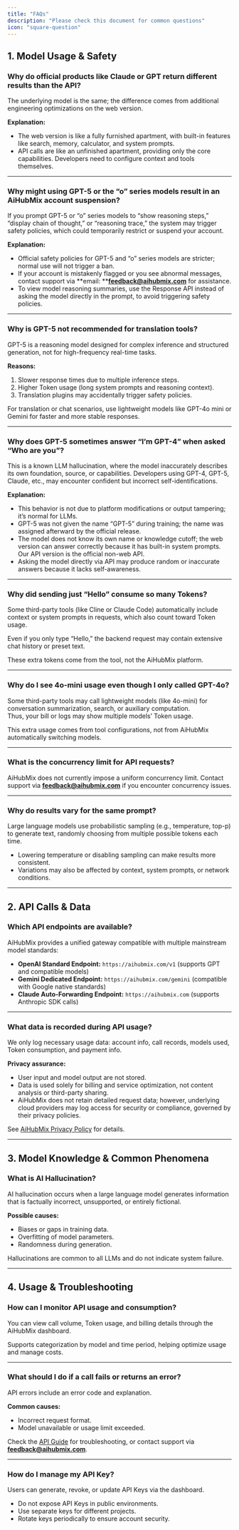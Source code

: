 ```yaml
---
title: "FAQs"
description: "Please check this document for common questions"
icon: "square-question"
---
```


## 1. Model Usage & Safety

### Why do official products like Claude or GPT return different results than the API?

The underlying model is the same; the difference comes from additional engineering optimizations on the web version.

**Explanation:**

- The web version is like a fully furnished apartment, with built-in features like search, memory, calculator, and system prompts.
- API calls are like an unfinished apartment, providing only the core capabilities. Developers need to configure context and tools themselves.

---

### Why might using GPT-5 or the “o” series models result in an AiHubMix account suspension?

If you prompt GPT-5 or “o” series models to “show reasoning steps,” “display chain of thought,” or “reasoning trace,” the system may trigger safety policies, which could temporarily restrict or suspend your account.

**Explanation:**

- Official safety policies for GPT-5 and “o” series models are stricter; normal use will not trigger a ban.
- If your account is mistakenly flagged or you see abnormal messages, contact support via \*\*email: \*\*[**feedback@aihubmix.com**](mailto:feedback@aihubmix.com) for assistance.
- To view model reasoning summaries, use the Response API instead of asking the model directly in the prompt, to avoid triggering safety policies.

---

### Why is GPT-5 not recommended for translation tools?

GPT-5 is a reasoning model designed for complex inference and structured generation, not for high-frequency real-time tasks.

**Reasons:**

1. Slower response times due to multiple inference steps.
2. Higher Token usage (long system prompts and reasoning context).
3. Translation plugins may accidentally trigger safety policies.

For translation or chat scenarios, use lightweight models like GPT-4o mini or Gemini for faster and more stable responses.

---

### Why does GPT-5 sometimes answer “I’m GPT-4” when asked “Who are you”?

This is a known LLM hallucination, where the model inaccurately describes its own foundation, source, or capabilities. Developers using GPT-4, GPT-5, Claude, etc., may encounter confident but incorrect self-identifications.

**Explanation:**

- This behavior is not due to platform modifications or output tampering; it’s normal for LLMs.
- GPT-5 was not given the name “GPT-5” during training; the name was assigned afterward by the official release.
- The model does not know its own name or knowledge cutoff; the web version can answer correctly because it has built-in system prompts. Our API version is the official non-web API.
- Asking the model directly via API may produce random or inaccurate answers because it lacks self-awareness.

---

### Why did sending just “Hello” consume so many Tokens?

Some third-party tools (like Cline or Claude Code) automatically include context or system prompts in requests, which also count toward Token usage.

Even if you only type “Hello,” the backend request may contain extensive chat history or preset text.

These extra tokens come from the tool, not the AiHubMix platform.

---

### Why do I see 4o-mini usage even though I only called GPT-4o?

Some third-party tools may call lightweight models (like 4o-mini) for conversation summarization, search, or auxiliary computation.\
Thus, your bill or logs may show multiple models’ Token usage.

This extra usage comes from tool configurations, not from AiHubMix automatically switching models.

---

### What is the concurrency limit for API requests?

AiHubMix does not currently impose a uniform concurrency limit. Contact support via [**feedback@aihubmix.com**](mailto:feedback@aihubmix.com) if you encounter concurrency issues.

---

### Why do results vary for the same prompt?

Large language models use probabilistic sampling (e.g., temperature, top-p) to generate text, randomly choosing from multiple possible tokens each time.

- Lowering temperature or disabling sampling can make results more consistent.
- Variations may also be affected by context, system prompts, or network conditions.

---

## 2. API Calls & Data

### Which API endpoints are available?

AiHubMix provides a unified gateway compatible with multiple mainstream model standards:

- **OpenAI Standard Endpoint:** `https://aihubmix.com/v1` (supports GPT and compatible models)
- **Gemini Dedicated Endpoint:** `https://aihubmix.com/gemini` (compatible with Google native standards)
- **Claude Auto-Forwarding Endpoint:** `https://aihubmix.com` (supports Anthropic SDK calls)

---

### What data is recorded during API usage?

We only log necessary usage data: account info, call records, models used, Token consumption, and payment info.

**Privacy assurance:**

- User input and model output are not stored.
- Data is used solely for billing and service optimization, not content analysis or third-party sharing.
- AiHubMix does not retain detailed request data; however, underlying cloud providers may log access for security or compliance, governed by their privacy policies.

See [AiHubMix Privacy Policy](https://docs.aihubmix.com/cn/terms-and-privacy/Privacy) for details.

---

## 3. Model Knowledge & Common Phenomena

### What is AI Hallucination?

AI hallucination occurs when a large language model generates information that is factually incorrect, unsupported, or entirely fictional.

**Possible causes:**

- Biases or gaps in training data.
- Overfitting of model parameters.
- Randomness during generation.

Hallucinations are common to all LLMs and do not indicate system failure.

---

## 4. Usage & Troubleshooting

### How can I monitor API usage and consumption?

You can view call volume, Token usage, and billing details through the AiHubMix dashboard.

Supports categorization by model and time period, helping optimize usage and manage costs.

---

### What should I do if a call fails or returns an error?

API errors include an error code and explanation.

**Common causes:**

- Incorrect request format.
- Model unavailable or usage limit exceeded.

Check the [API Guide](https://docs.aihubmix.com/cn/api-playground/inferUsages) for troubleshooting, or contact support via [**feedback@aihubmix.com**](mailto:feedback@aihubmix.com).

---

### How do I manage my API Key?

Users can generate, revoke, or update API Keys via the dashboard.

- Do not expose API Keys in public environments.
- Use separate keys for different projects.
- Rotate keys periodically to ensure account security.